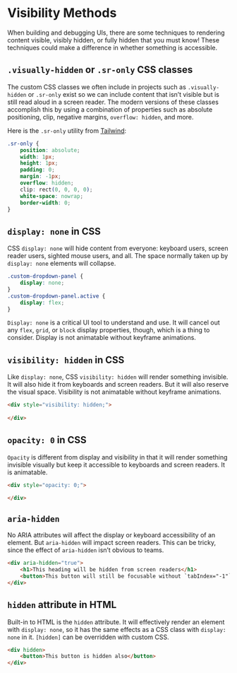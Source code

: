 
# Visibility Methods

When building and debugging UIs, there are some techniques to rendering content visible, visibly hidden, or fully hidden that you must know! These techniques could make a difference in whether something is accessible.

## `.visually-hidden` or `.sr-only` CSS classes

The custom CSS classes we often include in projects such as `.visually-hidden` or `.sr-only` exist so we can include content that isn’t visible but is still read aloud in a screen reader. The modern versions of these classes accomplish this by using a combination of properties such as absolute positioning, clip, negative margins, `overflow: hidden`, and more.

Here is the `.sr-only` utility from [Tailwind](https://tailwindcss.com/docs/screen-readers):

```css
.sr-only {
    position: absolute;
    width: 1px;
    height: 1px;
    padding: 0;
    margin: -1px;
    overflow: hidden;
    clip: rect(0, 0, 0, 0);
    white-space: nowrap;
    border-width: 0;
}
```

<VisibilityWidget name=".sr-only" classesToToggle="sr-only"></VisibilityWidget>

## `display: none` in CSS

CSS `display: none` will hide content from everyone: keyboard users, screen reader users, sighted mouse users, and all. The space normally taken up by `display: none` elements will collapse. 

```css
.custom-dropdown-panel {
    display: none;
}
.custom-dropdown-panel.active {
    display: flex;
}
```
`Display: none` is a critical UI tool to understand and use. It will cancel out any `flex`, `grid`, or `block` display properties, though, which is a thing to consider. Display is not animatable without keyframe animations.

<VisibilityWidget name="display: block" classesToToggle="hidden"></VisibilityWidget>

##  `visibility: hidden` in CSS

Like `display: none`, CSS `visibility: hidden` will render something invisible. It will also hide it from keyboards and screen readers. But it will also reserve the visual space. Visibility is not animatable without keyframe animations.

```html
<div style="visibility: hidden;">
    
</div>
```

<VisibilityWidget name="visibility: hidden" classesToToggle="invisible"></VisibilityWidget>

## `opacity: 0` in CSS

`Opacity` is different from display and visibility in that it will render something invisible visually but keep it accessible to keyboards and screen readers. It is animatable.

```html
<div style="opacity: 0;">

</div>
```
<VisibilityWidget name="opacity: 0" classesToToggle="opacity-0"></VisibilityWidget>

## `aria-hidden`

No ARIA attributes will affect the display or keyboard accessibility of an element. But `aria-hidden` will impact screen readers. This can be tricky, since the effect of `aria-hidden` isn’t obvious to teams.

```html
<div aria-hidden="true">
    <h1>This heading will be hidden from screen readers</h1>
    <button>This button will still be focusable without `tabIndex="-1"`</button>
</div>
```
<VisibilityWidget name='aria-hidden="true"' attributeToToggle="aria-hidden"></VisibilityWidget>

## `hidden` attribute in HTML

Built-in to HTML is the `hidden` attribute. It will effectively render an element with `display: none`, so it has the same effects as a CSS class with `display: none` in it. `[hidden]` can be overridden with custom CSS.

```html
<div hidden>
    <button>This button is hidden also</button>
</div>
```
<VisibilityWidget name='hidden' attributeToToggle="hidden"></VisibilityWidget>